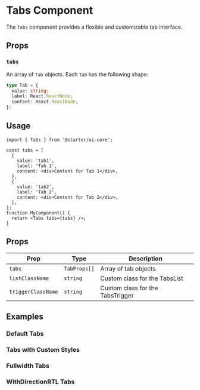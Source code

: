 

<Meta of={TabsStories} />

# Tabs Component

The `Tabs` component provides a flexible and customizable tab interface.

## Props

### `tabs`

An array of `Tab` objects. Each `Tab` has the following shape:

```typescript
type Tab = {
  value: string;
  label: React.ReactNode;
  content: React.ReactNode;
};
```

## Usage

```tsx
import { Tabs } from '@starter/ui-core';

const tabs = [
  {
    value: 'tab1',
    label: 'Tab 1',
    content: <div>Content for Tab 1</div>,
  },
  {
    value: 'tab2',
    label: 'Tab 2',
    content: <div>Content for Tab 2</div>,
  },
];
function MyComponent() {
  return <Tabs tabs={tabs} />;
}
```

## Props

| Prop               | Type         | Description                      |
| ------------------ | ------------ | -------------------------------- |
| `tabs`             | `TabProps[]` | Array of tab objects             |
| `listClassName`    | `string`     | Custom class for the TabsList    |
| `triggerClassName` | `string`     | Custom class for the TabsTrigger |

## Examples

### Default Tabs

<Story of={TabsStories.Default} />

### Tabs with Custom Styles

<Story of={TabsStories.WithCustomStyles} />

### Fullwidth Tabs

<Story of={TabsStories.FullwidthTabs} />

### WithDirectionRTL Tabs

<Story of={TabsStories.WithDirectionRTL} />

